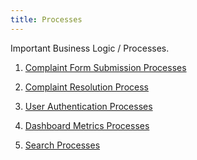 ```yaml
---
title: Processes
---
```

<Note>Important Business Logic / Processes.</Note>

1. <a href="./form-submission">Complaint Form Submission  Processes</a>

2. <a href="./complaint-resolution">Complaint Resolution Process</a>

3. <a href="./auth-process">User Authentication Processes</a>

4. <a href="./metrics-process">Dashboard Metrics Processes</a>

5. <a href="./search-process">Search Processes</a>

